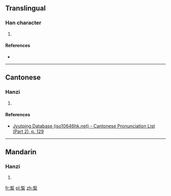==Translingual==

===Han character===
{{Han char|rn=75|rad=木|as=08|sn=12|four=|canj=DLD|ids=⿱析木}}

# {{defn|Han|sort=木08}}

====References====
* {{Han ref|kx=0537.131|hdz=21227.030|uh=691E|ud=26910}}

----

==Cantonese==

===Hanzi===
{{yue-hanzi|jyut=[[sap1]]|y=sap1}}

# {{defn|lang=yue|sort=木08}}

====References====
* [http://www.iso10646hk.net/jp/document/download.jsp Jyutping Database (iso10646hk.net) - Cantonese Pronunciation List (Part 2), p. 129]

----

==Mandarin==

===Hanzi===
{{cmn-hanzi|pin=[[xì]] ([[xi4]])|wg=hsi<sup>4</sup>}}

# {{defn|lang=cmn|sort=木08}}

[[fr:椞]]
[[pl:椞]]
[[zh:椞]]